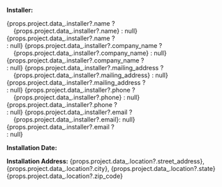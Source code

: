 **Installer:**<br/>

{props.project.data_.installer?.name ? <span>&nbsp;&nbsp;&nbsp;&nbsp;{props.project.data_.installer?.name}</span> : null} {props.project.data_.installer?.name ? <br/>: null}
{props.project.data_.installer?.company_name ? <span>&nbsp;&nbsp;&nbsp;&nbsp;{props.project.data_.installer?.company_name}</span> : null}{props.project.data_.installer?.company_name ? <br/>: null}
{props.project.data_.installer?.mailing_address ? <span>&nbsp;&nbsp;&nbsp;&nbsp;{props.project.data_.installer?.mailing_address}</span> : null}{props.project.data_.installer?.mailing_address ? <br/>: null}
{props.project.data_.installer?.phone ? <span>&nbsp;&nbsp;&nbsp;&nbsp;{props.project.data_.installer?.phone} </span>: null}{props.project.data_.installer?.phone ? <br/>: null}
{props.project.data_.installer?.email ? <span>&nbsp;&nbsp;&nbsp;&nbsp;{props.project.data_.installer?.email}</span>: null} {props.project.data_.installer?.email ? <br/>: null}

 
**Installation Date:**  <DateStr date={props.data.install_date}/> 

**Installation Address:** {props.project.data_.location?.street_address}, {props.project.data_.location?.city}, {props.project.data_.location?.state} {props.project.data_.location?.zip_code}